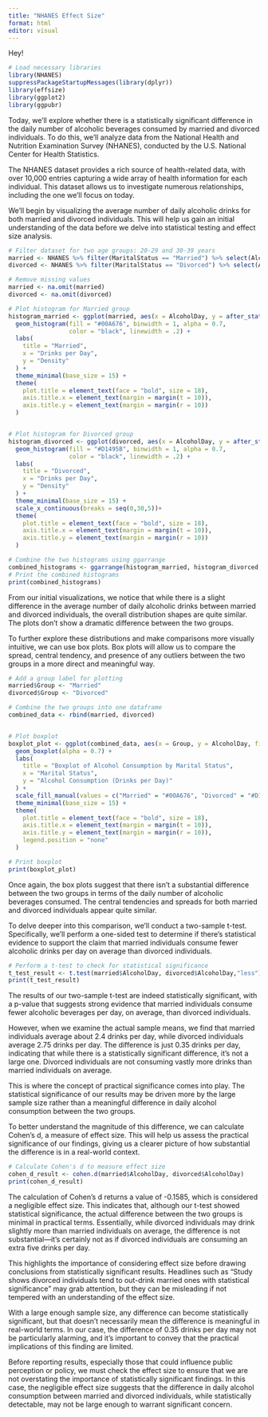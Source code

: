 ```yaml
---
title: "NHANES Effect Size"
format: html
editor: visual
---
```


Hey!

```r

# Load necessary libraries
library(NHANES)
suppressPackageStartupMessages(library(dplyr))
library(effsize)
library(ggplot2)
library(ggpubr)
```

Today, we'll explore whether there is a statistically significant difference in the daily number of alcoholic beverages consumed by married and divorced individuals. To do this, we'll analyze data from the National Health and Nutrition Examination Survey (NHANES), conducted by the U.S. National Center for Health Statistics.

The NHANES dataset provides a rich source of health-related data, with over 10,000 entries capturing a wide array of health information for each individual. This dataset allows us to investigate numerous relationships, including the one we'll focus on today.

We'll begin by visualizing the average number of daily alcoholic drinks for both married and divorced individuals. This will help us gain an initial understanding of the data before we delve into statistical testing and effect size analysis.

```r

# Filter dataset for two age groups: 20-29 and 30-39 years
married <- NHANES %>% filter(MaritalStatus == "Married") %>% select(AlcoholDay)
divorced <- NHANES %>% filter(MaritalStatus == "Divorced") %>% select(AlcoholDay)

# Remove missing values
married <- na.omit(married)
divorced <- na.omit(divorced)

# Plot histogram for Married group
histogram_married <- ggplot(married, aes(x = AlcoholDay, y = after_stat(density))) +
  geom_histogram(fill = "#00A676", binwidth = 1, alpha = 0.7, 
                 color = "black", linewidth = .2) +
  labs(
    title = "Married",
    x = "Drinks per Day",
    y = "Density"
  ) +
  theme_minimal(base_size = 15) +
  theme(
    plot.title = element_text(face = "bold", size = 18),
    axis.title.x = element_text(margin = margin(t = 10)),
    axis.title.y = element_text(margin = margin(r = 10))
  )


# Plot histogram for Divorced group
histogram_divorced <- ggplot(divorced, aes(x = AlcoholDay, y = after_stat(density))) +
  geom_histogram(fill = "#D1495B", binwidth = 1, alpha = 0.7,
                 color = "black", linewidth = .2) +
  labs(
    title = "Divorced",
    x = "Drinks per Day",
    y = "Density"
  ) +
  theme_minimal(base_size = 15) +
  scale_x_continuous(breaks = seq(0,30,5))+
  theme(
    plot.title = element_text(face = "bold", size = 18),
    axis.title.x = element_text(margin = margin(t = 10)),
    axis.title.y = element_text(margin = margin(r = 10))
  )

# Combine the two histograms using ggarrange
combined_histograms <- ggarrange(histogram_married, histogram_divorced, ncol = 2, nrow = 1)
# Print the combined histograms
print(combined_histograms)
```

From our initial visualizations, we notice that while there is a slight difference in the average number of daily alcoholic drinks between married and divorced individuals, the overall distribution shapes are quite similar. The plots don't show a dramatic difference between the two groups.

To further explore these distributions and make comparisons more visually intuitive, we can use box plots. Box plots will allow us to compare the spread, central tendency, and presence of any outliers between the two groups in a more direct and meaningful way.

```r
# Add a group label for plotting
married$Group <- "Married"
divorced$Group <- "Divorced"

# Combine the two groups into one dataframe
combined_data <- rbind(married, divorced)


# Plot boxplot
boxplot_plot <- ggplot(combined_data, aes(x = Group, y = AlcoholDay, fill = Group)) +
  geom_boxplot(alpha = 0.7) +
  labs(
    title = "Boxplot of Alcohol Consumption by Marital Status",
    x = "Marital Status",
    y = "Alcohol Consumption (Drinks per Day)"
  ) +
  scale_fill_manual(values = c("Married" = "#00A676", "Divorced" = "#D1495B")) +
  theme_minimal(base_size = 15) +
  theme(
    plot.title = element_text(face = "bold", size = 18),
    axis.title.x = element_text(margin = margin(t = 10)),
    axis.title.y = element_text(margin = margin(r = 10)),
    legend.position = "none"
  )

# Print boxplot
print(boxplot_plot)
```

Once again, the box plots suggest that there isn’t a substantial difference between the two groups in terms of the daily number of alcoholic beverages consumed. The central tendencies and spreads for both married and divorced individuals appear quite similar.

To delve deeper into this comparison, we'll conduct a two-sample t-test. Specifically, we’ll perform a one-sided test to determine if there’s statistical evidence to support the claim that married individuals consume fewer alcoholic drinks per day on average than divorced individuals.

```r

# Perform a t-test to check for statistical significance
t_test_result <- t.test(married$AlcoholDay, divorced$AlcoholDay,"less")
print(t_test_result)
```

The results of our two-sample t-test are indeed statistically significant, with a p-value that suggests strong evidence that married individuals consume fewer alcoholic beverages per day, on average, than divorced individuals.

However, when we examine the actual sample means, we find that married individuals average about 2.4 drinks per day, while divorced individuals average 2.75 drinks per day. The difference is just 0.35 drinks per day, indicating that while there is a statistically significant difference, it's not a large one. Divorced individuals are not consuming vastly more drinks than married individuals on average.

This is where the concept of practical significance comes into play. The statistical significance of our results may be driven more by the large sample size rather than a meaningful difference in daily alcohol consumption between the two groups.

To better understand the magnitude of this difference, we can calculate Cohen's d, a measure of effect size. This will help us assess the practical significance of our findings, giving us a clearer picture of how substantial the difference is in a real-world context.

```r
# Calculate Cohen's d to measure effect size
cohen_d_result <- cohen.d(married$AlcoholDay, divorced$AlcoholDay)
print(cohen_d_result)
```

The calculation of Cohen's d returns a value of -0.1585, which is considered a negligible effect size. This indicates that, although our t-test showed statistical significance, the actual difference between the two groups is minimal in practical terms. Essentially, while divorced individuals may drink slightly more than married individuals on average, the difference is not substantial—it's certainly not as if divorced individuals are consuming an extra five drinks per day.

This highlights the importance of considering effect size before drawing conclusions from statistically significant results. Headlines such as "Study shows divorced individuals tend to out-drink married ones with statistical significance" may grab attention, but they can be misleading if not tempered with an understanding of the effect size.

With a large enough sample size, any difference can become statistically significant, but that doesn't necessarily mean the difference is meaningful in real-world terms. In our case, the difference of 0.35 drinks per day may not be particularly alarming, and it’s important to convey that the practical implications of this finding are limited.

Before reporting results, especially those that could influence public perception or policy, we must check the effect size to ensure that we are not overstating the importance of statistically significant findings. In this case, the negligible effect size suggests that the difference in daily alcohol consumption between married and divorced individuals, while statistically detectable, may not be large enough to warrant significant concern.
